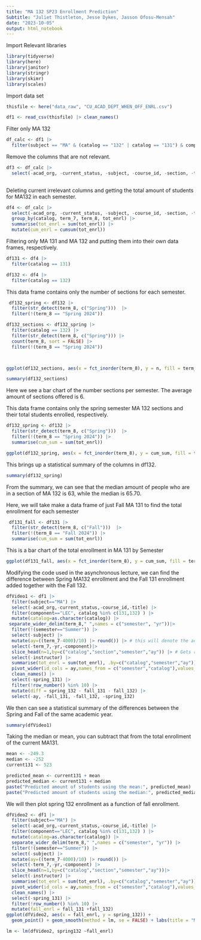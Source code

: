 ```yaml
---
title: "MA 132 SP23 Enrollment Prediction"
Subtitle: "Juliet Thistleton, Jesse Dykes, Jasson Ofosu-Mensah"
date: "2023-10-05"
output: html_notebook
---
```



Import Relevant libraries
```r
library(tidyverse)
library(here)
library(janitor)
library(stringr)
library(skimr)
library(scales)

```
Import data set 
```r
thisfile <- here("data_raw", "CU_ACAD_DEPT_WHEN_OFF_ENRL.csv")

df1 <- read_csv(thisfile) |> clean_names()
```

Filter only MA 132
```r
df_calc <- df1 |>
  filter(subject == "MA" & (catalog == "132" | catalog == "131") & component == "LEC")

```

Remove the columns that are not relevant. 
```r
df3 <- df_calc |>
  select(-acad_org, -current_status, -subject, -course_id, -section, -title, -component, -instructor) 
  


```


Deleting current irrelevant columns and getting the total amount of students for MA132 in each semester. 
```r
df4 <- df_calc |>
  select(-acad_org, -current_status, -subject, -course_id, -section, -title, -component, -instructor) |>
  group_by(catalog, term_7, term_8, tot_enrl) |>
  summarise(tot_enrl = sum(tot_enrl)) |>
  mutate(cum_enrl = cumsum(tot_enrl))
```
Filtering only MA 131 and MA 132 and putting them into their own data frames, respectively. 
```r
df131 <- df4 |>
  filter(catalog == 131)

df132 <- df4 |> 
  filter(catalog == 132)
```


This data frame contains only the number of sections for each semester. 
```r
 df132_spring <- df132 |>
  filter(str_detect(term_8, c("Spring")))  |>
  filter(!(term_8 == "Spring 2024"))

df132_sections <- df132_spring |>
  filter(catalog == 132) |>
  filter(str_detect(term_8, c("Spring"))) |> 
  count(term_8, sort = FALSE) |>
  filter(!(term_8 == "Spring 2024"))



ggplot(df132_sections, aes(x = fct_inorder(term_8), y = n, fill = term_8)) + geom_col() + theme(axis.text.x = (element_text(angle = 90))) + labs(title = "Number of Sections for MA 132 by Semester") + xlab("Semester") + ylab("Sections") + scale_fill_discrete(name = "Semester") + scale_y_continuous(breaks = pretty_breaks(), limits = c(0,10))

summary(df132_sections)  

```
Here we see a bar chart of the number sections per semester. The average amount of sections offered is 6. 


This data frame contains only the spring semester MA 132 sections and their total students enrolled, respectively. 
```r
df132_spring <- df132 |>
  filter(str_detect(term_8, c("Spring")))  |>
  filter(!(term_8 == "Spring 2024")) |> 
  summarise(cum_sum = sum(tot_enrl))

ggplot(df132_spring, aes(x = fct_inorder(term_8), y = cum_sum, fill = term_8)) + geom_col() + theme(axis.text.x = (element_text(angle = 90))) + labs(title = "Number of Students enrolled in MA 132 by Semester") + xlab("Semester") + ylab("Total Enrolled") + scale_fill_discrete(name = "Semester")
```




This brings up a statistical summary of the columns in df132. 
```r
summary(df132_spring)
```
From the summary, we can see that the median amount of people who are in a section of MA 132 is 63, while the median is 65.70. 


Here, we will take make a data frame of just Fall  MA 131 to find the total enrollment for each semester 
```r
 df131_fall <- df131 |>
  filter(str_detect(term_8, c("Fall")))  |>
  filter(!(term_8 == "Fall 2024")) |>
  summarise(cum_sum = sum(tot_enrl))

```
This is a bar chart of the total enrollment in MA 131 by Semester
```r
ggplot(df131_fall, aes(x = fct_inorder(term_8), y = cum_sum, fill = term_8)) + geom_col() + theme(axis.text.x = (element_text(angle = 90))) + labs(title = "Number of Students enrolled in MA 131 by Semester") + xlab("Semester") + ylab("Total Enrolled") + scale_fill_discrete(name = "Semester")
```

Modifying the code used in the asynchronous lecture, we can find the difference between Spring MA132 enrollment and the Fall 131 enrollment added together with the Fall 132.

```r
dfVideo1 <- df1 |> 
  filter(subject=="MA") |>
  select(-acad_org,-current_status,-course_id,-title) |>
  filter(component=="LEC", catalog %in% c(131,132) ) |>
  mutate(catalog=as.character(catalog)) |>
 separate_wider_delim(term_8," ",names = c("semester", "yr"))|>
  filter(!(semester=="Summer")) |>
  select(-subject) |>
  mutate(ay=((term_7-4000)/10) |> round()) |> # this will denote the academic year 
  select(-term_7,-yr,-component)|>
  slice_head(n=1,by=c("catalog","section","semester","ay")) |> # Gets ride of any duplicate instructors for the same semester to decreased adding in students twice 
  select(-instructor) |>
  summarise(tot_enrl = sum(tot_enrl), .by=c("catalog","semester","ay")) |>
  pivot_wider(id_cols = ay,names_from = c("semester","catalog"),values_from = tot_enrl) |>
  clean_names() |>
  select(-spring_131) |>
  filter(!row_number() %in% 10) |>
  mutate(diff = spring_132 - fall_131 - fall_132) |>
  select(-ay, -fall_131, -fall_132, -spring_132) 

```

We then can see a statistical summary of the differences between the Spring and Fall of the same academic year.
```r
summary(dfVideo1)
```


 Taking the median or mean, you can subtract that from the total enrollment of the current MA131. 
 
```r
mean <- -249.3
median <- -252
current131 <- 523

predicted_mean <- current131 + mean
predicted_median <- current131 + median
paste("Predicted amount of students using the mean:", predicted_mean)
paste("Predicted amount of students using the median:", predicted_median)
```
We will then plot spring 132 enrollment as a function of fall enrollment.
```r
dfVideo2 <- df1 |> 
  filter(subject=="MA") |>
  select(-acad_org,-current_status,-course_id,-title) |>
  filter(component=="LEC", catalog %in% c(131,132) ) |>
  mutate(catalog=as.character(catalog)) |>
  separate_wider_delim(term_8," ",names = c("semester", "yr")) |>
  filter(!(semester=="Summer")) |>
  select(-subject) |>
  mutate(ay=((term_7-4000)/10) |> round()) |>
  select(-term_7,-yr,-component) |>
  slice_head(n=1,by=c("catalog","section","semester","ay"))|>
  select(-instructor) |>
  summarise(tot_enrl = sum(tot_enrl), .by=c("catalog","semester","ay")) |>
  pivot_wider(id_cols = ay,names_from = c("semester","catalog"),values_from = tot_enrl) |>
  clean_names() |>
  select(-spring_131) |>
  filter(!row_number() %in% 10) |>
  mutate(fall_enrl = fall_131 +fall_132)
ggplot(dfVideo2, aes(x = fall_enrl, y = spring_132)) + 
  geom_point() + geom_smooth(method = lm, se = FALSE) + labs(title = "MA 132 Spring Enrollment Predicted by MA 131 Fall Enrollment", x = "MA 131 Fall", y = "MA 132 Spring")
```
```r
lm <- lm(dfVideo2, spring132 ~fall_enrl)
```

